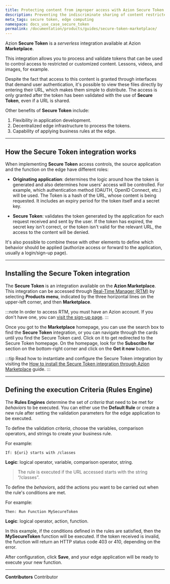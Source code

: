 ```yaml
---
title: Protecting content from improper access with Azion Secure Token
description: Preventing the indiscriminate sharing of content restricted to customers
meta_tags: secure token, edge computing
namespace: docs_use_case_secure_token
permalink: /documentation/products/guides/secure-token-marketplace/
---
```


Azion **Secure Token** is a *serverless* integration available at Azion **Marketplace**. 

This integration allows you to process and validate tokens that can be used to control access to restricted or customized content. Lessons, videos, and images, for example.

Despite the fact that access to this content is granted through interfaces that demand user authentication, it's possible to view these files directly by entering their URL, which makes them simple to distribute. The access is only granted after the token has been validated with the use of **Secure Token**, even if a URL is shared.

Other benefits of **Secure Token** include:

1. Flexibility in application development.
2. Decentralized edge infrastructure to process the tokens.
3. Capability of applying business rules at the edge.

---

## How the Secure Token integration works

When implementing **Secure Token** access controls, the source application and the function on the edge have different roles:

- **Originating application**: determines the logic around how the token is generated and also determines how users' access will be controlled. For example, which authentication method (OAUTH, OpenID Connect, etc.) will be used. The Token is a hash of the URL, whose content is being requested. It includes an expiry period for the token itself and a secret key.

- **Secure Token**: validates the token generated by the application for each request received and sent by the user. If the token has expired, the secret key isn't correct, or the token isn't valid for the relevant URL, the access to the content will be denied.

It's also possible to combine these with other elements to define which behavior should be applied (authorize access or forward to the application, usually a login/sign-up page).

---

## Installing the Secure Token integration

The **Secure Token** is an integration available on the **Azion Marketplace**. This integration can be accessed through [Real-Time Manager (RTM)](https://manager.azion.com/) by selecting **Products menu**, indicated by the three horizontal lines on the upper-left corner, and then **Marketplace**.

:::note
In order to access RTM, you must have an Azion account. If you don't have one, you can [visit the sign-up page](https://manager.azion.com/signup).
:::

Once you got to the **Marketplace** homepage, you can use the search box to find the **Secure Token** integration, or you can navigate through the cards until you find the Secure Token card. Click on it to get redirected to the Secure Token homepage. On the homepage, look for the **Subscribe for** section on the bottom-right corner and click on the **Get it now** button.

:::tip
Read how to instantiate and configure the Secure Token integration by visiting the [How to install the Secure Token integration through Azion Marketplace](/en//documentation/products/guides/secure-token/) guide.
:::

---

## Defining the execution Criteria (Rules Engine)

The **Rules Engines** determine the set of *criteria* that need to be met for *behaviors* to be executed. You can either use the **Default Rule** or create a new rule after setting the validation parameters for the edge application to be executed.

To define the validation *criteria*, choose the variables, comparison operators, and strings to create your business rule.

For example:

`If: ${uri} starts with /classes`

**Logic**: logical operator, variable, comparison operator, string.

> The rule is executed if the URL accessed starts with the string “/classes”.

To define the *behaviors*, add the actions you want to be carried out when the rule's conditions are met. 

For example:

`Then: Run Function MySecureToken`

**Logic**: logical operator, action, function.

In this example, if the conditions defined in the rules are satisfied, then the **MySecureToken** function will be executed. If the token received is invalid, the function will return an HTTP status code 403 or 410, depending on the error. 

After configuration, click **Save**, and your edge application will be ready to execute your new function.



---


**Contributors** <ContributorList>Contributor</ContributorList>
